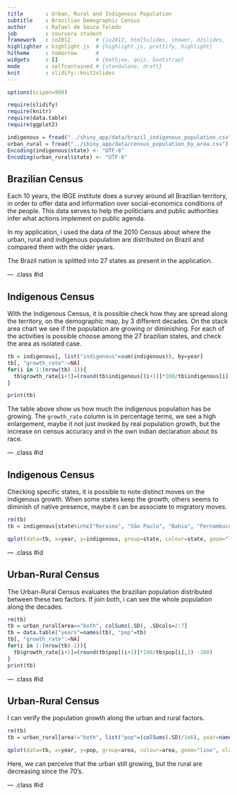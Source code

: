 ```yaml
---
title       : Urban, Rural and Indigenous Population 
subtitle    : Brazilian Demographic Census
author      : Rafael de Souza Toledo
job         : coursera student
framework   : io2012        # {io2012, html5slides, shower, dzslides, ...}
highlighter : highlight.js  # {highlight.js, prettify, highlight}
hitheme     : tomorrow      # 
widgets     : []            # {mathjax, quiz, bootstrap}
mode        : selfcontained # {standalone, draft}
knit        : slidify::knit2slides
---
```


```r
options(scipen=999)

require(slidify)
require(knitr)
require(data.table)
require(ggplot2)

indigenous = fread("../shiny_app/data/brazil_indigenous_population.csv")
urban_rural = fread("../shiny_app/data/census_population_by_area.csv")
Encoding(indigenous$state) <- "UTF-8"
Encoding(urban_rural$state) <- "UTF-8"
```


## Brazilian Census

Each 10 years, the IBGE institute does a survey around all Brazilian territory, in order to offer data and information over social-economics conditions of the people. This data serves to help the politicians and public authorities infer what actions implement on public agenda.  
  
In my application, i used the data of the 2010 Census about where  the urban, rural and indigenous population are distributed on Brazil and compared them with the older years.  

The Brazil nation is splitted into 27 states as present in the application.  

--- .class #id 

## Indigenous Census

With the Indigenous Census, it is possible check how they are spread along the territory, on the demographic map, by 3 different decades. On the stack area chart we see if the population are growing or diminishing. For each of the activities is possible choose among the 27 brazilian states, and check the area as isolated case.

```r
tb = indigenous[, list("indigenous"=sum(indigenous)), by=year]
tb[, "growth_rate":=NA]
for(i in 1:(nrow(tb)-1)){
  tb$growth_rate[i+1]=(round(tb$indigenous[(i+1)]*100/tb$indigenous[i],2) -100)
}

print(tb)
```

The table above show us how much the indigenous population has be growing. The `growth_rate` column is in percentage terms, we see a high enlargement, maybe it not just invoked by real population growth, but the increase on census accuracy and  in the own indian declaration about its race.

--- .class #id 

## Indigenous Census
Checking specific states, it is possible to note distinct moves on the indigenous growth. When some states keep the growth, others seems to diminish of native presence, maybe it can be associate to migratory moves.

```r
rm(tb)
tb = indigenous[state%in%c("Roraima", "São Paulo", "Bahia", "Pernambuco"), list("indigenous"=sum(indigenous)), by=list(state, year)]
```

```r
qplot(data=tb, x=year, y=indigenous, group=state, colour=state, geom="line")
```

--- .class #id 

## Urban-Rural Census

The Urban-Rural Census evaluates the brazilian population distributed between these two factors. If join both, i can see the whole population along the decades.

```r
rm(tb)
tb = urban_rural[area=="both", colSums(.SD), .SDcols=2:7]
tb = data.table("years"=names(tb), "pop"=tb)
tb[, "growth_rate":=NA]
for(i in 1:(nrow(tb)-1)){
  tb$growth_rate[i+1]=(round(tb$pop[(i+1)]*100/tb$pop[i],2) -100)
}
print(tb)
```

--- .class #id 

## Urban-Rural Census

I can verify the population growth along the urban and rural factors.

```r
rm(tb)
tb = urban_rural[area!="both", list("pop"=(colSums(.SD)/1e6), year=names(.SD)), .SDcols=2:7, by=area]

qplot(data=tb, x=year, y=pop, group=area, colour=area, geom="line", xlab = "Years", ylab="Population in millions")
```

Here, we can perceive that the urban still growing, but the rural are decreasing since the 70's.

--- .class #id 
